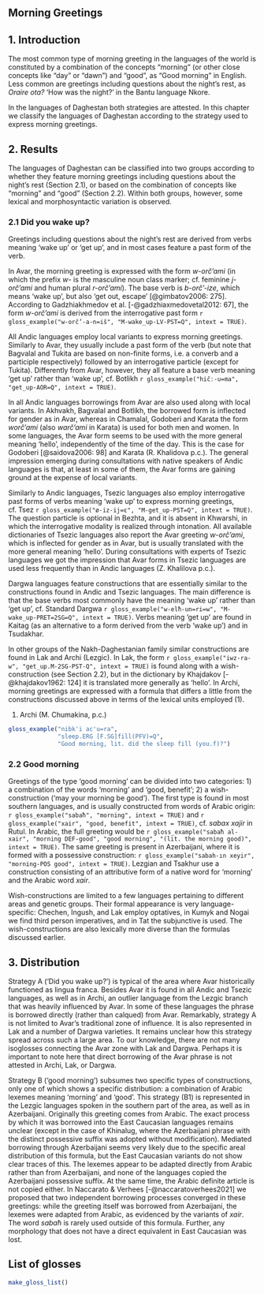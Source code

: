 ## Morning Greetings

## 1. Introduction

The most common type of morning greeting in the languages of the world is constituted by a combination of the concepts “morning” (or other close concepts like “day” or “dawn”) and “good”, as “Good morning” in English. Less common are greetings including questions about the night’s rest, as *Oraire ota?* ‘How was the night?’ in the Bantu language Nkore.

In the languages of Daghestan both strategies are attested. In this chapter we classify the languages of Daghestan according to the strategy used to express morning greetings.

## 2. Results

The languages of Daghestan can be classified into two groups according to whether they feature morning greetings including questions about the night’s rest (Section 2.1), or based on the combination of concepts like “morning” and “good” (Section 2.2). Within both groups, however, some lexical and morphosyntactic variation is observed.

### 2.1 Did you wake up?

Greetings including questions about the night’s rest are derived from verbs meaning ‘wake up’ or ‘get up’, and in most cases feature a past form of the verb. 

In Avar, the morning greeting is expressed with the form *w-orč’ami* (in which the prefix *w-* is the masculine noun class marker; cf. feminine *j-orč’ami* and human plural *r-orč’ami*). The base verb is *b-orč’-ize*, which means ‘wake up’, but also ‘get out, escape’ [@gimbatov2006: 275]. According to Gadzhiakhmedov et al.  [-@gadzhiaxmedovetal2012: 67], the form *w-orč’ami* is derived from the interrogative past form `r gloss_example("w-orč’-a-n=iš", "M-wake_up-LV-PST=Q", intext = TRUE)`.

All Andic languages employ local variants to express morning greetings. Similarly to Avar, they usually include a past form of the verb (but note that Bagvalal and Tukita are based on non-finite forms, i.e. a converb and a participle respectively) followed by an interrogative particle (except for Tukita). Differently from Avar, however, they all feature a base verb meaning ‘get up’ rather than ‘wake up’, cf. Botlikh `r gloss_example("hičː-u=ma", "get_up-AOR=Q", intext = TRUE)`.

In all Andic languages borrowings from Avar are also used along with local variants. In Akhvakh, Bagvalal and Botlikh, the borrowed form is inflected for gender as in Avar, whereas in Chamalal, Godoberi and Karata the form *worč’ami* (also *warč’ami* in Karata) is used for both men and women. In some languages, the Avar form seems to be used with the more general meaning ‘hello’, independently of the time of the day. This is the case for Godoberi [@saidova2006: 98] and Karata (R. Khalidova p.c.). The general impression emerging during consultations with native speakers of Andic languages is that, at least in some of them, the Avar forms are gaining ground at the expense of local variants.

Similarly to Andic languages, Tsezic languages also employ interrogative past forms of verbs meaning ‘wake up’ to express morning greetings, cf. Tsez `r gloss_example("ø-iz-ij=ɛ", "M-get_up-PST=Q", intext = TRUE)`. The question particle is optional in Bezhta, and it is absent in Khwarshi, in which the interrogative modality is realized through intonation. All available dictionaries of Tsezic languages also report the Avar greeting *w-orč’ami*, which is inflected for gender as in Avar, but is usually translated with the more general meaning ‘hello’. During consultations with experts of Tsezic languages we got the impression that Avar forms in Tsezic languages are used less frequently than in Andic languages (Z. Khalilova p.c.).

Dargwa languages feature constructions that are essentially similar to the constructions found in Andic and Tsezic languages. The main difference is that the base verbs most commonly have the meaning ‘wake up’ rather than ‘get up’, cf. Standard Dargwa `r gloss_example("w-elħ-un=ri=w", "M-wake_up-PRET=2SG=Q", intext = TRUE)`. Verbs meaning ‘get up’ are found in Kaitag (as an alternative to a form derived from the verb ‘wake up’) and in Tsudakhar.

In other groups of the Nakh-Daghestanian family similar constructions are found in Lak and Archi (Lezgic). In Lak, the form `r gloss_example("iwz-ra-w", "get_up.M-2SG-PST-Q", intext = TRUE)` is found along with a wish-construction (see Section 2.2), but in the dictionary by Khajdakov [-@khajdakov1962: 124] it is translated more generally as ‘hello’. In Archi, morning greetings are expressed with a formula that differs a little from the constructions discussed above in terms of the lexical units employed (@one).

(@one) Archi (M. Chumakina, p.c.)
```r
gloss_example("nibk'i ac'u=ra",
              "sleep.ERG [F.SG]fill(PFV)=Q",
              "Good morning, lit. did the sleep fill (you.f)?")
```

### 2.2 Good morning

Greetings of the type ‘good morning’ can be divided into two categories: 1) a combination of the words ‘morning’ and ‘good, benefit’; 2) a wish-construction (‘may your morning be good’). The first type is found in most southern languages, and is usually constructed from words of Arabic origin: `r gloss_example("sabaħ", "morning", intext = TRUE)` and `r gloss_example("xair", "good, benefit", intext = TRUE)`, cf. *sabax xajir* in Rutul. In Arabic, the full greeting would be `r gloss_example("sabaħ al-xair", "morning DEF-good", "good morning", "(lit. the morning good)", intext = TRUE)`. The same greeting is present in Azerbaijani, where it is formed with a possessive construction: `r gloss_example("sabah-ın xeyir", "morning-POS good", intext = TRUE)`. Lezgian and Tsakhur use a construction consisting of an attributive form of a native word for ‘morning’ and the Arabic word *xair*.

Wish-constructions are limited to a few languages pertaining to different areas and genetic groups. Their formal appearance is very language-specific: Chechen, Ingush, and Lak employ optatives, in Kumyk and Nogai we find third person imperatives, and in Tat the subjunctive is used. The wish-constructions are also lexically more diverse than the formulas discussed earlier.

## 3. Distribution

Strategy A (‘Did you wake up?’) is typical of the area where Avar historically functioned as lingua franca. Besides Avar it is found in all Andic and Tsezic languages, as well as in Archi, an outlier language from the Lezgic branch that was heavily influenced by Avar. In some of these languages the phrase is borrowed directly (rather than calqued) from Avar. Remarkably, strategy A is not limited to Avar’s traditional zone of influence. It is also represented in Lak and a number of Dargwa varieties. It remains unclear how this strategy spread across such a large area. To our knowledge, there are not many isoglosses connecting the Avar zone with Lak and Dargwa. Perhaps it is important to note here that direct borrowing of the Avar phrase is not attested in Archi, Lak, or Dargwa.

Strategy B (‘good morning’) subsumes two specific types of constructions, only one of which shows a specific distribution: a combination of Arabic lexemes meaning ‘morning’ and ‘good’. This strategy (B1) is represented in the Lezgic languages spoken in the southern part of the area, as well as in Azerbaijani. Originally this greeting comes from Arabic. The exact process by which it was borrowed into the East Caucasian languages remains unclear (except in the case of Khinalug, where the Azerbaijani phrase with the distinct possessive suffix was adopted without modification). Mediated borrowing through Azerbaijani seems very likely due to the specific areal distribution of this formula, but the East Caucasian variants do not show clear traces of this. The lexemes appear to be adapted directly from Arabic rather than from Azerbaijani, and none of the languages copied the Azerbaijani possessive suffix. At the same time, the Arabic definite article is not copied either. In Naccarato & Verhees [-@naccaratoverhees2021] we proposed that two independent borrowing processes converged in these greetings: while the greeting itself was borrowed from Azerbaijani, the lexemes were adapted from Arabic, as evidenced by the variants of *xair*. The word *sabaħ* is rarely used outside of this formula. Further, any morphology that does not have a direct equivalent in East Caucasian was lost.

## List of glosses

```r
make_gloss_list()
```
